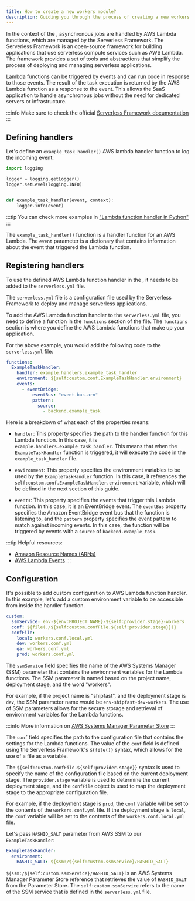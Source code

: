 ```yaml
---
title: How to create a new workers module?
description: Guiding you through the process of creating a new workers module
---
```


In the context of the <ProjectName/>, asynchronous jobs are handled by AWS Lambda functions, which are managed by the Serverless Framework.
The Serverless Framework is an open-source framework for building applications that use serverless compute services such as AWS Lambda.
The framework provides a set of tools and abstractions that simplify the process of deploying and managing serverless applications.

Lambda functions can be triggered by events and can run code in response to those events.
The result of the task execution is returned by the AWS Lambda function as a response to the event.
This allows the SaaS application to handle asynchronous jobs without the need for dedicated servers or infrastructure.

:::info
Make sure to check the official [Serverless Framework documentation](https://www.serverless.com/framework/docs)
:::


## Defining handlers

Let's define an `example_task_handler()` AWS lambda handler function to log the incoming event:

```python title="packages/workers/example/handlers.py" showLineNumbers
import logging

logger = logging.getLogger()
logger.setLevel(logging.INFO)


def example_task_handler(event, context):
    logger.info(event)
```

:::tip
You can check more examples in ["Lambda function handler in Python"](https://docs.aws.amazon.com/lambda/latest/dg/python-handler.html)
:::

The `example_task_handler()` function is a handler function for an AWS Lambda.
The `event` parameter is a dictionary that contains information about the event that triggered the Lambda function.


## Registering handlers

To use the defined AWS Lambda function handler in the <ProjectName/>, it needs to be added to the `serverless.yml` file.

The `serverless.yml` file is a configuration file used by the Serverless Framework to deploy and manage serverless applications.

To add the AWS Lambda function handler to the `serverless.yml` file, you need to define a function in the `functions` section of the file. The `functions` section is where you define the AWS Lambda functions that make up your application.

For the above example, you would add the following code to the `serverless.yml` file:

```yaml title="packages/workers/serverless.yml"
functions:
  ExampleTaskHandler:
    handler: example.handlers.example_task_handler
    environment: ${self:custom.conf.ExampleTaskHandler.environment}
    events:
      - eventBridge:
          eventBus: "event-bus-arn"
          pattern:
            source:
              - backend.example_task
```

Here is a breakdown of what each of the properties means:

- `handler`: This property specifies the path to the handler function for this Lambda function.
In this case, it is `example.handlers.example_task_handler`.
This means that when the `ExampleTaskHandler` function is triggered, it will execute the code in the `example_task_handler` file.

- `environment`: This property specifies the environment variables to be used by the `ExampleTaskHandler` function.
In this case, it references the `self:custom.conf.ExampleTaskHandler.environment` variable, which will be defined in the next section of this guide.

- `events`: This property specifies the events that trigger this Lambda function.
In this case, it is an EventBridge event. The `eventBus` property specifies the Amazon EventBridge event bus that the function is listening to, and the `pattern` property specifies the event pattern to match against incoming events.
In this case, the function will be triggered by events with a `source` of `backend.example_task`.

:::tip
Helpful resources:
- [Amazon Resource Names (ARNs)](https://docs.aws.amazon.com/IAM/latest/UserGuide/reference-arns.html)
- [AWS Lambda Events](https://www.serverless.com/framework/docs/providers/aws/guide/events)
:::

## Configuration

It's possible to add custom configuration to AWS Lambda function handler.
In this example, let's add a custom environment variable to be accessible from inside the handler function.

```yaml title="packages/workers/serverless.yml"
custom:
  ssmService: env-${env:PROJECT_NAME}-${self:provider.stage}-workers
  conf: ${file(./${self:custom.confFile.${self:provider.stage}})}
  confFile:
    local: workers.conf.local.yml
    dev: workers.conf.yml
    qa: workers.conf.yml
    prod: workers.conf.yml
```

The `ssmService` field specifies the name of the AWS Systems Manager (SSM) parameter that contains the environment variables for the Lambda functions.
The SSM parameter is named based on the project name, deployment stage, and the word "workers".

For example, if the project name is "shipfast", and the deployment stage is `dev`, the SSM parameter name would be `env-shipfast-dev-workers`.
The use of SSM parameters allows for the secure storage and retrieval of environment variables for the Lambda functions.

:::info
More information on [AWS Systems Manager Parameter Store](https://docs.aws.amazon.com/systems-manager/latest/userguide/systems-manager-parameter-store.html)
:::

The `conf` field specifies the path to the configuration file that contains the settings for the Lambda functions.
The value of the `conf` field is defined using the Serverless Framework's `${file()}` syntax, which allows for the use of a file as a variable.

The `${self:custom.confFile.${self:provider.stage}}` syntax is used to specify the name of the configuration file based on the current deployment stage.
The `provider.stage` variable is used to determine the current deployment stage, and the `confFile` object is used to map the deployment stage to the appropriate configuration file.

For example, if the deployment stage is `prod`, the `conf` variable will be set to the contents of the `workers.conf.yml` file.
If the deployment stage is `local`, the `conf` variable will be set to the contents of the `workers.conf.local.yml` file.

Let's pass `HASHID_SALT` parameter from AWS SSM to our `ExampleTaskHandler`:

```yaml title="packages/workers/workers.conf.yml"
ExampleTaskHandler:
  environment:
    HASHID_SALT: ${ssm:/${self:custom.ssmService}/HASHID_SALT}
```

`${ssm:/${self:custom.ssmService}/HASHID_SALT}` is an AWS Systems Manager Parameter Store reference that retrieves the value of `HASHID_SALT` from the Parameter Store.
The `self:custom.ssmService` refers to the name of the SSM service that is defined in the `serverless.yml` file.
